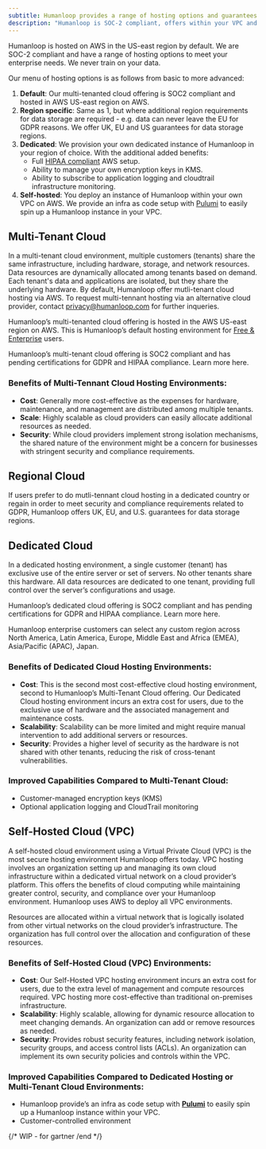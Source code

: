 ```yaml
---
subtitle: Humanloop provides a range of hosting options and guarantees to meet enterprise needs.
description: "Humanloop is SOC-2 compliant, offers within your VPC and never trains on your data. Learn more about our hosting options."
---
```


Humanloop is hosted on AWS in the US-east region by default. We are SOC-2 compliant and have a range of hosting options to meet your enterprise needs. We never train on your data.

Our menu of hosting options is as follows from basic to more advanced:

1. **Default**: Our multi-tenanted cloud offering is SOC2 compliant and hosted in AWS US-east region on AWS.
2. **Region specific**: Same as 1, but where additional region requirements for data storage are required - e.g. data can never leave the EU for GDPR reasons. We offer UK, EU and US guarantees for data storage regions.
3. **Dedicated**: We provision your own dedicated instance of Humanloop in your region of choice. With the additional added benefits:
   - Full [HIPAA compliant](https://aws.amazon.com/compliance/hipaa-compliance/) AWS setup.
   - Ability to manage your own encryption keys in KMS.
   - Ability to subscribe to application logging and cloudtrail infrastructure monitoring.
4. **Self-hosted**: You deploy an instance of Humanloop within your own VPC on AWS. We provide an infra as code setup with [Pulumi](https://www.pulumi.com/) to easily spin up a Humanloop instance in your VPC.

## Multi-Tenant Cloud

In a multi-tenant cloud environment, multiple customers (tenants) share the same infrastructure, including hardware, storage, and network resources. Data resources are dynamically allocated among tenants based on demand. Each tenant's data and applications are isolated, but they share the underlying hardware. By default, Humanloop offer mutli-tenant cloud hosting via AWS. To request multi-tennant hosting via an alternative cloud provider, contact [privacy@humanloop.com](mailto:privacy@humanloop.com) for further inqueries.

Humanloop’s multi-tenanted cloud offering is hosted in the AWS US-east region on AWS. This is Humanloop’s default hosting environment for [Free & Enterprise](https://humanloop.com/pricing) users.

Humanloop’s multi-tenant cloud offering is SOC2 compliant and has pending certifications for GDPR and HIPAA compliance. Learn more here.

### **Benefits of Multi-Tennant Cloud Hosting Environments:**

- **Cost**: Generally more cost-effective as the expenses for hardware, maintenance, and management are distributed among multiple tenants.
- **Scale**: Highly scalable as cloud providers can easily allocate additional resources as needed.
- **Security**: While cloud providers implement strong isolation mechanisms, the shared nature of the environment might be a concern for businesses with stringent security and compliance requirements.

## Regional Cloud

If users prefer to do mutli-tennant cloud hosting in a dedicated country or regain in order to meet security and compliance requirements related to GDPR, Humanloop offers UK, EU, and U.S. guarantees for data storage regions.

## Dedicated Cloud

In a dedicated hosting environment, a single customer (tenant) has exclusive use of the entire server or set of servers. No other tenants share this hardware. All data resources are dedicated to one tenant, providing full control over the server’s configurations and usage.

Humanloop’s dedicated cloud offering is SOC2 compliant and has pending certifications for GDPR and HIPAA compliance. Learn more here.

Humanloop enterprise customers can select any custom region across North America, Latin America, Europe, Middle East and Africa (EMEA), Asia/Pacific (APAC), Japan.

### **Benefits of Dedicated Cloud Hosting Environments:**

- **Cost**: This is the second most cost-effective cloud hosting environment, second to Humanloop’s Multi-Tenant Cloud offering. Our Dedicated Cloud hosting environment incurs an extra cost for users, due to the exclusive use of hardware and the associated management and maintenance costs.
- **Scalability**: Scalability can be more limited and might require manual intervention to add additional servers or resources.
- **Security**: Provides a higher level of security as the hardware is not shared with other tenants, reducing the risk of cross-tenant vulnerabilities.

### **Improved Capabilities Compared to Multi-Tenant Cloud:**

- Customer-managed encryption keys (KMS)
- Optional application logging and CloudTrail monitoring

## Self-Hosted Cloud (VPC)

A self-hosted cloud environment using a Virtual Private Cloud (VPC) is the most secure hosting environment Humanloop offers today. VPC hosting involves an organization setting up and managing its own cloud infrastructure within a dedicated virtual network on a cloud provider’s platform. This offers the benefits of cloud computing while maintaining greater control, security, and compliance over your Humanloop environment. Humanloop uses AWS to deploy all VPC environments.

Resources are allocated within a virtual network that is logically isolated from other virtual networks on the cloud provider’s infrastructure. The organization has full control over the allocation and configuration of these resources.

### **Benefits of Self-Hosted Cloud (VPC) Environments:**

- **Cost**: Our Self-Hosted VPC hosting environment incurs an extra cost for users, due to the extra level of management and compute resources required. VPC hosting more cost-effective than traditional on-premises infrastructure.
- **Scalability**: Highly scalable, allowing for dynamic resource allocation to meet changing demands. An organization can add or remove resources as needed.
- **Security**: Provides robust security features, including network isolation, security groups, and access control lists (ACLs). An organization can implement its own security policies and controls within the VPC.

### **Improved Capabilities Compared to Dedicated Hosting or Multi-Tenant Cloud Environments:**

- Humanloop provide’s an infra as code setup with [**Pulumi**](https://www.pulumi.com/) to easily spin up a Humanloop instance within your VPC.
- Customer-controlled environment

{/* WIP - for gartner /end */}
